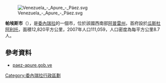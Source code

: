 [[Image:Venezuela_-_Apure_-_Páez.svg|right]]

'''帕埃斯市'''（{{lang-es|Municipio Páez}}），是[[委內瑞拉|委內瑞拉]]的一個市，位於該國西南部[[阿普雷州|阿普雷州]]，首府設於[[瓜斯杜阿利托|瓜斯杜阿利托]]，面積12,820平方公里，2007年人口111,059，人口密度為每平方公里8.7人。

==參考資料==
*[https://web.archive.org/web/20080305141916/http://paez-apure.gob.ve/portal-alcaldias/ paez-apure.gob.ve] {{es icon}}

{{Venezuela-geo-stub}}
[[Category:委內瑞拉行政區劃|Category:委內瑞拉行政區劃]]